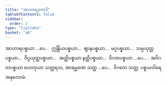 ```yaml
---
title: "အာဟာရဒုကာဒိ"
tableOfContents: false
sidebar:
  order: 2
type: "tipitaka"
basket: "ab"
---
```



<DynamicBreadcrumb />

<Division number="141">

<Paragraph number="511">
အာဟာရပစ္စယာ …ပေ…  ဣန္ဒြိယပစ္စယာ…  ဈာနပစ္စယာ…  မဂ္ဂပစ္စယာ…  သမ္ပယုတ္တပစ္စယာ…  ဝိပ္ပယုတ္တပစ္စယာ…  အတ္ထိပစ္စယာ နတ္ထိပစ္စယာ…  ဝိဂတပစ္စယာ …ပေ… .
</Paragraph>

<Paragraph number="512">
အဝိဂတပစ္စယာ ဟေတုယာ သတ္တရသ, အာရမ္မဏေ သတ္တ …ပေ…  ဝိဂတေ သတ္တ.

</Paragraph>
</Division>

<Paragraph number="513" type="center">
ပစ္စယဝါရေ အနုလောမံ.
</Paragraph>
